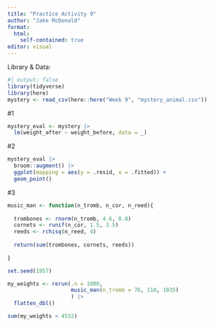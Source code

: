 ```yaml
---
title: "Practice Activity 9"
author: "Jake McDonald"
format: 
  html:
    self-contained: true
editor: visual
---
```


Library & Data:

```r
#| output: false
library(tidyverse)
library(here)
mystery <- read_csv(here::here("Week 9", "mystery_animal.csv"))
```

#1

```r
mystery_eval <- mystery |> 
  lm(weight_after ~ weight_before, data = _)
```

#2

```r
mystery_eval |> 
  broom::augment() |> 
  ggplot(mapping = aes(y = .resid, x = .fitted)) +
  geom_point()
```

#3

```r
music_man <- function(n_tromb, n_cor, n_reed){
  
  trombones <- rnorm(n_tromb, 4.6, 0.8)
  cornets <- runif(n_cor, 1.5, 3.5)
  reeds <- rchisq(n_reed, 4)
  
  return(sum(trombones, cornets, reeds))
  
}
```

```r
set.seed(1957)

my_weights <- rerun(.n = 1000, 
                    music_man(n_tromb = 76, 110, 1035)
                    ) |> 
  flatten_dbl()

sum(my_weights < 4532)
```
